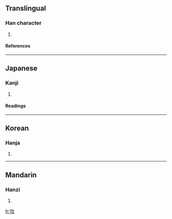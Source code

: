 ==Translingual==
===Han character===
{{Han char|rn=30|rad=口|as=04|sn=7|four=6004<sub>0</sub>|canj=口卜大 (RYK)}}
# {{defn|Han}}
====References====
{{Han ref|kx=0181.080|dkj=03391|dj=0399.050|hdz=10594.030|uh=5445|ud=21573|bh=CA7A|bd=51834}}
----
==Japanese==
===Kanji===
{{ja-kanji|grade=|rs=口04}}
# {{defn|Japanese}} 
====Readings====
{{ja-readings|on=[[ばい]] (bai), [[め]] (me), [[ぶん]] (bun), [[もん]] (mon)|kun=}}
----
==Korean==
===Hanja===
{{ko-hanja|hangeul=[[매]], [[문]]|rv=mae, mun|mr=mae, mun}}
# {{defn|Korean}}
----
==Mandarin==
===Hanzi===
{{cmn-hanzi|pin=[[méi]] (mei2)|wg=mei<sup>2</sup>}}
# {{defn|Mandarin}}

[[fr:呅]]